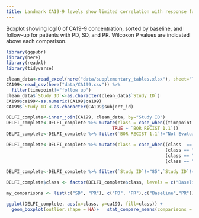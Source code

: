 ```yaml
---
title: Landmark CA19-9 levels show limited correlation with response for patients in CheckPAC trial
---
```



Boxplot showing log10 of CA19-9 concentration, sorted by baseline, and follow-up for patients with PD, SD, and PR. Wilcoxon P values are indicated above each comparison.


```r
library(ggpubr)
library(here)
library(readxl)
library(tidyverse)
```


```r
clean_data<-read_excel(here("data/supplementary_tables.xlsx"), sheet="Table S1",range="A2:W45")
CA199<-read_csv(here("data/CA199.csv")) %>%
  filter(timepoint!="follow up")
clean_data$`Study ID`<-as.character(clean_data$`Study ID`)
CA199$ca199<-as.numeric(CA199$ca199)
CA199$`Study ID`<-as.character(CA199$subject_id)
```

```r
DELFI_complete<-inner_join(CA199, clean_data, by="Study ID")
DELFI_complete<-DELFI_complete %>% mutate(class = case_when((timepoint == "Baseline") ~ "Baseline",
                                        TRUE ~ `BOR RECIST 1.1`))
DELFI_complete<-DELFI_complete %>% filter(`BOR RECIST 1.1`!="Not Evaluable")

DELFI_complete<-DELFI_complete %>% mutate(class = case_when((class  == "Baseline") ~ "Baseline",
                                                            (class == "Stable Disease") ~ "SD",
                                                            (class == "Partial Response") ~ "PR",
                                                            (class == "Progressive Disease") ~ "PD"))

DELFI_complete<-DELFI_complete %>% filter(`Study ID`!="85",`Study ID`!="94",`Study ID`!="99",`Study ID`!="1104")

DELFI_complete$class <- factor(DELFI_complete$class, levels = c("Baseline","PD","SD","PR"), ordered = TRUE)

my_comparisons <- list(c("SD", "PR"), c("PD", "PR"),c("Baseline","PR"))

ggplot(DELFI_complete, aes(x=class, y=ca199, fill=class)) + 
  geom_boxplot(outlier.shape = NA)+   stat_compare_means(comparisons = my_comparisons)+ ylab("log 10 of CA19-9")+ theme_classic()+scale_fill_manual(values=c("#C77CFF","#F8766D","#00BFC4","#7CAE00"))+ scale_y_continuous(trans='log10')+ geom_point(alpha=1/3, position=position_jitter(0.2), size=.8)
```

